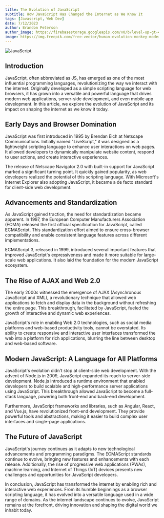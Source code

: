 ```yaml
---
title: The Evolution of JavaScript
subtitle: How JavaScript Has Changed the Internet as We Know It
tags: [Javascript, Web Dev]
date: 7/12/2023
author: Brandon Peterson
author_image: https://firebasestorage.googleapis.com/v0/b/level-up-gt-479b6.appspot.com/o/Brandon.webp?alt=media&token=f7cd367f-40c0-4237-87f2-b8ec11dcf411
image: https://img.freepik.com/free-vector/human-evolution-monkey-modern-man-programmer-computer-user-isolated-white_33099-1593.jpg?w=1380&t=st=1689167550~exp=1689168150~hmac=7a6f34328cb46e356f594616c775473cf90b3df962007f5a2313495d1c26e767
---
```


![JavaScript](https://img.freepik.com/free-vector/human-evolution-monkey-modern-man-programmer-computer-user-isolated-white_33099-1593.jpg?w=1380&t=st=1689167550~exp=1689168150~hmac=7a6f34328cb46e356f594616c775473cf90b3df962007f5a2313495d1c26e767)

## Introduction

JavaScript, often abbreviated as JS, has emerged as one of the most influential programming languages, revolutionizing the way we interact with the internet. Originally developed as a simple scripting language for web browsers, it has grown into a versatile and powerful language that drives modern web applications, server-side development, and even mobile app development. In this article, we explore the evolution of JavaScript and its impact on shaping the internet as we know it today.

## Early Days and Browser Domination

JavaScript was first introduced in 1995 by Brendan Eich at Netscape Communications. Initially named "LiveScript," it was designed as a lightweight scripting language to enhance user interactions on web pages. It allowed developers to dynamically manipulate website content, respond to user actions, and create interactive experiences.

The release of Netscape Navigator 2.0 with built-in support for JavaScript marked a significant turning point. It quickly gained popularity, as web developers realized the potential of this scripting language. With Microsoft's Internet Explorer also adopting JavaScript, it became a de facto standard for client-side web development.

## Advancements and Standardization

As JavaScript gained traction, the need for standardization became apparent. In 1997, the European Computer Manufacturers Association (ECMA) released the first official specification for JavaScript, called ECMAScript. This standardization effort aimed to ensure cross-browser compatibility and enable consistent language features across different implementations.

ECMAScript 3, released in 1999, introduced several important features that improved JavaScript's expressiveness and made it more suitable for large-scale web applications. It also laid the foundation for the modern JavaScript ecosystem.

## The Rise of AJAX and Web 2.0

The early 2000s witnessed the emergence of AJAX (Asynchronous JavaScript and XML), a revolutionary technique that allowed web applications to fetch and display data in the background without refreshing the entire page. This breakthrough, facilitated by JavaScript, fueled the growth of interactive and dynamic web experiences.

JavaScript's role in enabling Web 2.0 technologies, such as social media platforms and web-based productivity tools, cannot be overstated. Its ability to create responsive and interactive user interfaces transformed the web into a platform for rich applications, blurring the line between desktop and web-based software.

## Modern JavaScript: A Language for All Platforms

JavaScript's evolution didn't stop at client-side web development. With the advent of Node.js in 2009, JavaScript expanded its reach to server-side development. Node.js introduced a runtime environment that enabled developers to build scalable and high-performance server applications using JavaScript. This breakthrough allowed JavaScript to become a full-stack language, powering both front-end and back-end development.

Furthermore, JavaScript frameworks and libraries, such as Angular, React, and Vue.js, have revolutionized front-end development. They provide powerful tools and abstractions, making it easier to build complex user interfaces and single-page applications.

## The Future of JavaScript

JavaScript's journey continues as it adapts to new technological advancements and programming paradigms. The ECMAScript standards continue to evolve, bringing new features and enhancements with each release. Additionally, the rise of progressive web applications (PWAs), machine learning, and Internet of Things (IoT) devices presents new challenges and opportunities for JavaScript developers.

In conclusion, JavaScript has transformed the internet by enabling rich and interactive web experiences. From its humble beginnings as a browser scripting language, it has evolved into a versatile language used in a wide range of domains. As the internet landscape continues to evolve, JavaScript remains at the forefront, driving innovation and shaping the digital world we inhabit today.
